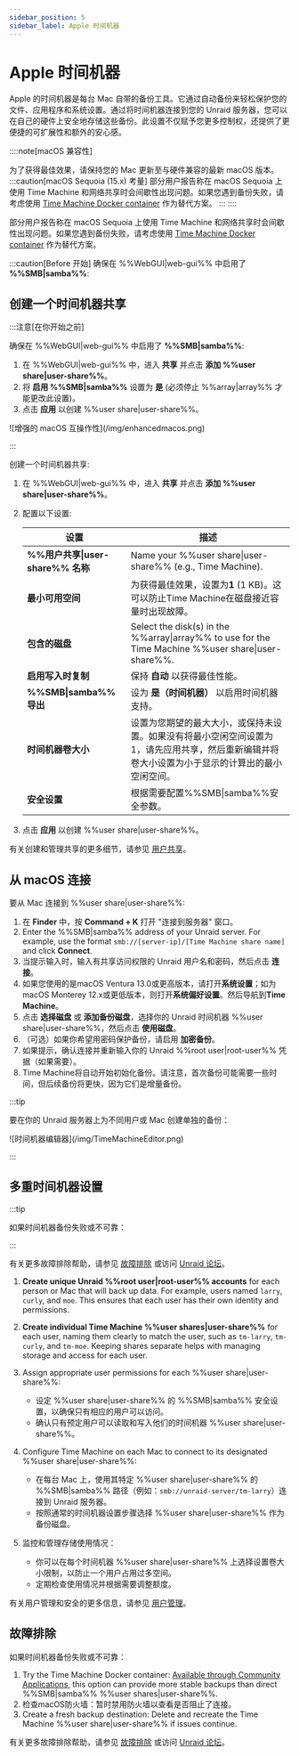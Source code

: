 ```yaml
---
sidebar_position: 5
sidebar_label: Apple 时间机器
---
```



# Apple 时间机器

Apple 的时间机器是每台 Mac 自带的备份工具。它通过自动备份来轻松保护您的文件、应用程序和系统设置。通过将时间机器连接到您的 Unraid 服务器，您可以在自己的硬件上安全地存储这些备份。此设置不仅赋予您更多控制权，还提供了更便捷的可扩展性和额外的安心感。

::::note[macOS 兼容性]

为了获得最佳效果，请保持您的 Mac 更新至与硬件兼容的最新 macOS 版本。
:::caution[macOS Sequoia (15.x) 考量]
部分用户报告称在 macOS Sequoia 上使用 Time Machine 和网络共享时会间歇性出现问题。如果您遇到备份失败，请考虑使用 [Time Machine Docker container](https://unraid.net/community/apps?q=time+machine#r) 作为替代方案。
:::
::::

部分用户报告称在 macOS Sequoia 上使用 Time Machine 和网络共享时会间歇性出现问题。如果您遇到备份失败，请考虑使用 [Time Machine Docker container](https://unraid.net/community/apps?q=time+machine#r) 作为替代方案。

:::caution[Before 开始]
确保在 %%WebGUI|web-gui%% 中启用了 **%%SMB|samba%%**:

## 创建一个时间机器共享

:::注意[在你开始之前]

确保在 %%WebGUI|web-gui%% 中启用了 **%%SMB|samba%%**:

1. 在 %%WebGUI|web-gui%% 中，进入 **共享** 并点击 **添加 %%user share|user-share%%**。
2. 将 **启用 %%SMB|samba%%** 设置为 **是** (必须停止 %%array|array%% 才能更改此设置)。
3. 点击 **应用** 以创建 %%user share|user-share%%。

<div style={{ margin: 'auto', maxWidth: '600px', display: 'flex', flexDirection: 'column', alignItems: 'center' }}>
  ![增强的 macOS 互操作性](/img/enhancedmacos.png)
</div>

:::

创建一个时间机器共享:

1. 在 %%WebGUI|web-gui%% 中，进入 **共享** 并点击 **添加 %%user share|user-share%%**。

2. 配置以下设置:

   | 设置                          | 描述                                                                                                 |
   | --------------------------- | -------------------------------------------------------------------------------------------------- |
   | **%%用户共享\|user-share%% 名称** | Name your %%user share\|user-share%% (e.g., Time Machine).                                         |
   | **最小可用空间**                  | 为获得最佳效果，设置为**1** (1 KB)。这可以防止Time Machine在磁盘接近容量时出现故障。                                             |
   | **包含的磁盘**                   | Select the disk(s) in the %%array\|array%% to use for the Time Machine %%user share\|user-share%%. |
   | **启用写入时复制**                 | 保持 **自动** 以获得最佳性能。                                                                                 |
   | **%%SMB\|samba%% 导出**       | 设为 **是（时间机器）** 以启用时间机器支持。                                                                          |
   | **时间机器卷大小**                 | 设置为您期望的最大大小，或保持未设置。如果没有将最小空闲空间设置为1，请先应用共享，然后重新编辑并将卷大小设置为小于显示的计算出的最小空闲空间。                           |
   | **安全设置**                    | 根据需要配置%%SMB\|samba%%安全参数。                                                                          |

3. 点击 **应用** 以创建 %%user share|user-share%%。

有关创建和管理共享的更多细节，请参见 [用户共享](./shares.mdx)。

## 从 macOS 连接

要从 Mac 连接到 %%user share|user-share%%:

1. 在 **Finder** 中，按 **Command + K** 打开 "连接到服务器" 窗口。
2. Enter the %%SMB|samba%% address of your Unraid server. For example, use the format `smb://[server-ip]/[Time Machine share name]` and click **Connect**.
3. 当提示输入时，输入有共享访问权限的 Unraid 用户名和密码，然后点击 **连接**。
4. 如果您使用的是macOS Ventura 13.0或更高版本，请打开**系统设置**；如为macOS Monterey 12.x或更低版本，则打开**系统偏好设置**。然后导航到**Time Machine**。
5. 点击 **选择磁盘** 或 **添加备份磁盘**，选择你的 Unraid 时间机器 %%user share|user-share%%，然后点击 **使用磁盘**。
6. （可选）如果你希望用密码保护备份，请启用 **加密备份**。
7. 如果提示，确认连接并重新输入你的 Unraid %%root user|root-user%% 凭据（如果需要）。
8. Time Machine将自动开始初始化备份。请注意，首次备份可能需要一些时间，但后续备份将更快，因为它们是增量备份。

:::tip

要在你的 Unraid 服务器上为不同用户或 Mac 创建单独的备份：

<div style={{ margin: 'auto', maxWidth: '600px', display: 'flex', flexDirection: 'column', alignItems: 'center' }}>
  ![时间机器编辑器](/img/TimeMachineEditor.png)
</div>

:::

## 多重时间机器设置

:::tip

如果时间机器备份失败或不可靠：

:::

有关更多故障排除帮助，请参见 [故障排除](../../troubleshooting/troubleshooting.mdx) 或访问 [Unraid 论坛](https://forums.unraid.net/)。

1. **Create unique Unraid %%root user|root-user%% accounts** for each person or Mac that will back up data. For example, users named `larry`, `curly`, and `moe`. This ensures that each user has their own identity and permissions.

2. **Create individual Time Machine %%user shares|user-share%%** for each user, naming them clearly to match the user, such as `tm-larry`, `tm-curly`, and `tm-moe`. Keeping shares separate helps with managing storage and access for each user.

3. Assign appropriate user permissions for each %%user share|user-share%%:
   - 设定 %%user share|user-share%% 的 %%SMB|samba%% 安全设置，以确保只有相应的用户可以访问。
   - 确认只有预定用户可以读取和写入他们的时间机器 %%user share|user-share%%。

4. Configure Time Machine on each Mac to connect to its designated %%user share|user-share%%:
   - 在每台 Mac 上，使用其特定 %%user share|user-share%% 的 %%SMB|samba%% 路径（例如：`smb://unraid-server/tm-larry`）连接到 Unraid 服务器。
   - 按照通常的时间机器设置步骤选择 %%user share|user-share%% 作为备份磁盘。

5. 监控和管理存储使用情况：
   - 你可以在每个时间机器 %%user share|user-share%% 上选择设置卷大小限制，以防止一个用户占用过多空间。
   - 定期检查使用情况并根据需要调整额度。

有关用户管理和安全的更多信息，请参见 [用户管理](../../system-administration/secure-your-server/user-management.mdx)。

## 故障排除

如果时间机器备份失败或不可靠：

1. Try the Time Machine Docker container: [Available through Community Applications](https://unraid.net/community/apps?q=time+machine#r), this option can provide more stable backups than direct %%SMB|samba%% %%user shares|user-share%%.
2. 检查macOS防火墙：暂时禁用防火墙以查看是否阻止了连接。
3. Create a fresh backup destination: Delete and recreate the Time Machine %%user share|user-share%% if issues continue.

有关更多故障排除帮助，请参见 [故障排除](../../troubleshooting/troubleshooting.mdx) 或访问 [Unraid 论坛](https://forums.unraid.net/)。
